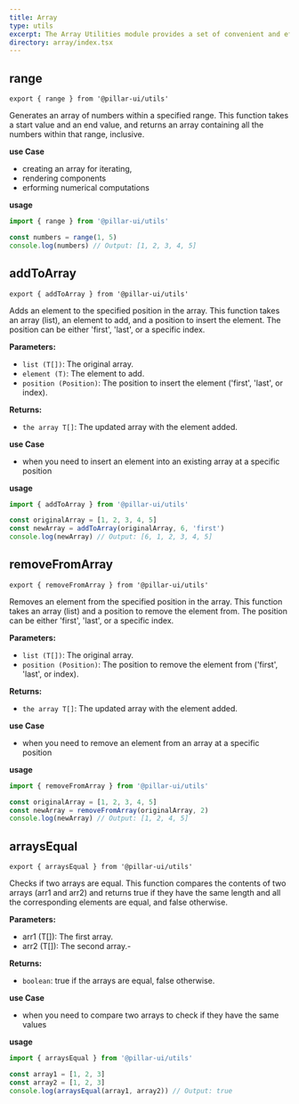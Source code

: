 ```yaml
---
title: Array
type: utils
excerpt: The Array Utilities module provides a set of convenient and efficient utility functions designed to simplify common array operations, making it easier and more efficient to work with arrays in your projects.
directory: array/index.tsx
---
```


## range

```tsx
export { range } from '@pillar-ui/utils'
```

Generates an array of numbers within a specified range. This function takes a start value and an end value, and returns an array containing all the numbers within that range, inclusive.

**use Case**

- creating an array for iterating,
- rendering components
- erforming numerical computations

**usage**

```ts title='app.ts' showLineNumbers
import { range } from '@pillar-ui/utils'

const numbers = range(1, 5)
console.log(numbers) // Output: [1, 2, 3, 4, 5]
```

## addToArray

```tsx
export { addToArray } from '@pillar-ui/utils'
```

Adds an element to the specified position in the array. This function takes an array (list), an element to add, and a position to insert the element. The position can be either 'first', 'last', or a specific index.

**Parameters:**

- `list (T[])`: The original array.
- `element (T)`: The element to add.
- `position (Position)`: The position to insert the element ('first', 'last', or index).

**Returns:**

- `the array T[]`: The updated array with the element added.

**use Case**

- when you need to insert an element into an existing array at a specific position

**usage**

```ts title='app.ts' showLineNumbers
import { addToArray } from '@pillar-ui/utils'

const originalArray = [1, 2, 3, 4, 5]
const newArray = addToArray(originalArray, 6, 'first')
console.log(newArray) // Output: [6, 1, 2, 3, 4, 5]
```

## removeFromArray

```tsx
export { removeFromArray } from '@pillar-ui/utils'
```

Removes an element from the specified position in the array. This function takes an array (list) and a position to remove the element from. The position can be either 'first', 'last', or a specific index.

**Parameters:**

- `list (T[])`: The original array.
- `position (Position)`: The position to remove the element from
  ('first', 'last', or index).

**Returns:**

- `the array T[]`: The updated array with the element added.

**use Case**

- when you need to remove an element from an array at a specific position

**usage**

```ts title='app.ts' showLineNumbers
import { removeFromArray } from '@pillar-ui/utils'

const originalArray = [1, 2, 3, 4, 5]
const newArray = removeFromArray(originalArray, 2)
console.log(newArray) // Output: [1, 2, 4, 5]
```

## arraysEqual

```tsx
export { arraysEqual } from '@pillar-ui/utils'
```

Checks if two arrays are equal. This function compares the contents of two arrays (arr1 and arr2) and returns true if they have the same length and all the corresponding elements are equal, and false otherwise.

**Parameters:**

- arr1 (T[]): The first array.
- arr2 (T[]): The second array.-

**Returns:**

- `boolean`: true if the arrays are equal, false otherwise.

**use Case**

- when you need to compare two arrays to check if they have the same values

**usage**

```ts title='app.ts' showLineNumbers
import { arraysEqual } from '@pillar-ui/utils'

const array1 = [1, 2, 3]
const array2 = [1, 2, 3]
console.log(arraysEqual(array1, array2)) // Output: true
```
